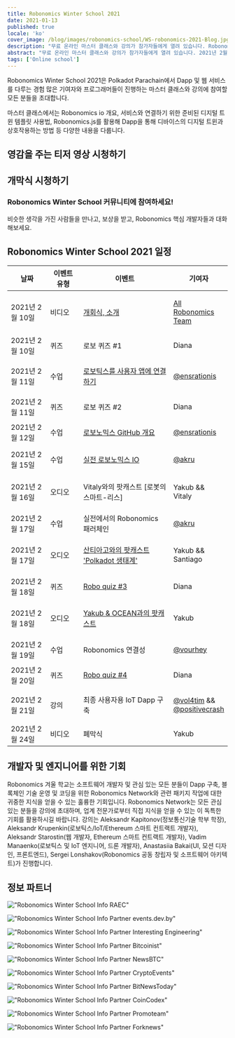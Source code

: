 ```yaml
---
title: Robonomics Winter School 2021
date: 2021-01-13
published: true
locale: 'ko'
cover_image: /blog/images/robonomics-school/WS-robonomics-2021-Blog.jpg
description: "무료 온라인 마스터 클래스와 강의가 참가자들에게 열려 있습니다. Robonomics Winter School 2021 기간(2월 10일부터 24일까지) 동안 Polkadot Parachain에서 IoT를 위한 Dapp 및 웹 서비스를 구축해보세요."
abstract: "무료 온라인 마스터 클래스와 강의가 참가자들에게 열려 있습니다. 2021년 2월 10일부터 24일까지 진행되는 Robonomics Winter School 기간 동안 Polkadot Parachain에서 IoT를 위한 Dapp 및 웹 서비스를 구축해보세요."
tags: ['Online school']
---
```


<PostExpiredInfo/>

Robonomics Winter School 2021은 Polkadot Parachain에서 Dapp 및 웹 서비스를 다루는 경험 많은 기여자와 프로그래머들이 진행하는 마스터 클래스와 강의에 참여할 모든 분들을 초대합니다.

마스터 클래스에서는 Robonomics io 개요, 서비스와 연결하기 위한 준비된 디지털 트윈 템플릿 사용법, Robonomics.js를 활용해 Dapp을 통해 디바이스의 디지털 트윈과 상호작용하는 방법 등 다양한 내용을 다룹니다.

## 영감을 주는 티저 영상 시청하기

<section class="animate-inside">

<YouTube id="https://youtu.be/RbNJ4ozUGXE" posterQuality="max"/>

</section>

## 개막식 시청하기

<section class="animate-inside">

<YouTube id="https://youtu.be/kQaSwNYHJQ8E" posterQuality="max"/>

</section>

<section class="animate-inside">
<TextCard icon="/icons/icon-forum.png" link="https://discord.gg/5UWNGNaAUf">

### Robonomics Winter School 커뮤니티에 참여하세요!
비슷한 생각을 가진 사람들을 만나고, 보상을 받고, Robonomics 핵심 개발자들과 대화해보세요.

</TextCard>
</section>

## Robonomics Winter School 2021 일정

<table class="mobile fullwidth">
<thead>
<tr>
<th style="width:110px">날짜</th>
<th style="width:110px">이벤트 유형</th>
<th style="min-width:190px">이벤트</th>
<th>기여자</th>
</tr>
</thead>
<tbody>

<tr>
<td data-th="THE OPENING CEREMONY">2021년 2월 10일</td>
<td>비디오</td>
<td data-th="Watchthe video:">

[개회식, 소개](https://wiki.robonomics.network/docs/wschool2021-intro)

</td>
<td data-th="Contributors:">

[All Robonomics Team](https://github.com/airalab)

</td>
</tr>

<tr>
<td data-th="ROBO QUIZ #1">2021년 2월 10일</td>
<td>퀴즈</td>
<td>로보 퀴즈 #1</td>
<td data-th="Contributors:">Diana</td>
</tr>

<tr>
<td data-th="CONNECT ROBOTICS TO USER APP">2021년 2월 11일</td>
<td>수업</td>
<td data-th="Go throw the lesson:">

[로보틱스를 사용자 앱에 연결하기](https://wiki.robonomics.network/docs/wschool2021-connect-robotics-to-user-app/)

</td>
<td data-th="Contributor:">

[@ensrationis](https://github.com/ensrationis)

</td>
</tr>

<tr>
<td data-th="ROBO QUIZ #2">2021년 2월 11일</td>
<td>퀴즈</td>
<td>로보 퀴즈 #2</td>
<td data-th="Contributors:">Diana</td>
</tr>

<tr>
<td data-th="ROBONOMICS GITHUB OVERVIEW">2021년 2월 12일</td>
<td>수업</td>
<td data-th="Go throw the lesson:">

[로보노믹스 GitHub 개요](https://wiki.robonomics.network/docs/wschool2021-robonomics-github-overview)

</td>
<td data-th="Contributor:">

[@ensrationis](https://github.com/ensrationis)

</td>
</tr>

<tr>
<td data-th="ROBONOMICS IO IN PRACTICE">2021년 2월 15일</td>
<td>수업</td>
<td data-th="Go throw the lesson:">

[실전 로보노믹스 IO](https://wiki.robonomics.network/docs/wschool2021-robonomics-io-in-practice)

</td>
<td data-th="Contributor:">

[@akru](https://github.com/akru)

</td>
</tr>

<tr>
<td data-th="PODCAST with Vitaly [Smart-lease of Robots]">2021년 2월 16일</td>
<td>오디오</td>
<td data-th="Audio on Youtube:">

Vitaly와의 팟캐스트 [로봇의 스마트-리스]

</td>
<td data-th="Contributor:">Yakub && Vitaly</td>
</tr>


<tr>
<td data-th="ROBONOMICS PARACHAIN IN PRACTICE">2021년 2월 17일</td>
<td>수업</td>
<td>실전에서의 Robonomics 패러체인</td>
<td data-th="Contributor:">

[@akru](https://github.com/akru)

</td>
</tr>

<tr>
<td data-th="PODCAST with Santiago 'Polkadot ecosystem'">2021년 2월 17일</td>
<td>오디오</td>
<td data-th="Audio on Youtube:">

[산티아고와의 팟캐스트 'Polkadot 생태계'](https://url.today/74)

</td>
<td data-th="Contributors:">Yakub && Santiago</td>
</tr>


<tr>
<td data-th="ROBO QUIZ #3">2021년 2월 18일</td>
<td>퀴즈</td>
<td data-th="Join in Discord:">

[Robo quiz #3](https://discord.gg/5UWNGNaAUf)

</td>
<td data-th="Contributors:">Diana</td>
</tr>

<tr>
<td data-th="PODCAST with Yakub & OCEAN">2021년 2월 18일</td>
<td>오디오</td>
<td>

[Yakub & OCEAN과의 팟캐스트](https://url.today/75)

</td>
<td data-th="Contributors:">Yakub</td>
</tr>


<tr>
<td data-th="ROBONOMICS CONNECTIVITY">2021년 2월 19일</td>
<td>수업</td>
<td>Robonomics 연결성</td>
<td data-th="Contributor:">

[@vourhey](https://github.com/Vourhey)

</td>
</tr>

<tr>
<td data-th="ROBO QUIZ #4">2021년 2월 20일</td>
<td>퀴즈</td>
<td data-th="Join in Discord:">

[Robo quiz #4](https://discord.gg/5UWNGNaAUf)

</td>
<td data-th="Contributors:">Diana</td>
</tr>


<tr>
<td data-th="BUILD IOT DAPPS FOR END USERS">2021년 2월 21일</td>
<td>강의</td>
<td>최종 사용자용 IoT Dapp 구축</td>
<td data-th="Contributors:">

[@vol4tim](https://github.com/vol4tim) && [@positivecrash](https://github.com/positivecrash)

</td>
</tr>

<tr>
<td data-th="CLOSING CEREMONY">2021년 2월 24일</td>
<td>비디오</td>
<td>폐막식</td>
<td data-th="Contributors:">Yakub</td>
</tr>

</tbody>
</table>


## 개발자 및 엔지니어를 위한 기회

Robonomics 겨울 학교는 소프트웨어 개발자 및 관심 있는 모든 분들이 Dapp 구축, 블록체인 기술 운영 및 코딩을 위한 Robonomics Network와 관련 패키지 작업에 대한 귀중한 지식을 얻을 수 있는 훌륭한 기회입니다. Robonomics Network는 모든 관심 있는 분들을 강의에 초대하며, 업계 전문가로부터 직접 지식을 얻을 수 있는 이 독특한 기회를 활용하시길 바랍니다. 강의는 Aleksandr Kapitonov(정보통신기술 학부 학장), Aleksandr Krupenkin(로보틱스/IoT/Ethereum 스마트 컨트랙트 개발자), Aleksandr Starostin(웹 개발자, Ethereum 스마트 컨트랙트 개발자), Vadim Manaenko(로보틱스 및 IoT 엔지니어, 드론 개발자), Anastasiia Bakai(UI, 모션 디자인, 프론트엔드), Sergei Lonshakov(Robonomics 공동 창립자 및 소프트웨어 아키텍트)가 진행합니다.


## 정보 파트너

<section class="grid-4 animate-inside">

<TextCard orientation="vertical" link="https://raec.ru" classList="pin">

!["Robonomics Winter School Info RAEC"](/blog/images/robonomics-school/raec.png)

</TextCard>

<TextCard orientation="vertical" link="https://events.dev.by/robonomics-winter-school">

!["Robonomics Winter School Info Partner events.dev.by"](/blog/images/robonomics-school/dev-logo-brand.png)

</TextCard>

<TextCard orientation="vertical" link="https://interestingengineering.com/events/robonomics-winter-school-2021">

!["Robonomics Winter School Info Partner Interesting Engineering"](/blog/images/robonomics-school/interestingengineering.png)

</TextCard>

<TextCard orientation="vertical" link="https://bitcoinist.com/robonomics-winter-school-2021-master-classes-and-lectures-open-for-attendees/">

!["Robonomics Winter School Info Partner Bitcoinist"](/blog/images/robonomics-school/bitcoinist.png)

</TextCard>

<TextCard orientation="vertical" link="https://www.newsbtc.com/press-releases/robonomics-winter-school-2021-master-classes-and-lectures-open-for-attendees/">

!["Robonomics Winter School Info Partner NewsBTC"](/blog/images/robonomics-school/newsbtc.jpg)

</TextCard>

<TextCard orientation="vertical" link="https://cryptoevents.global/">

!["Robonomics Winter School Info Partner CryptoEvents"](/blog/images/robonomics-school/cryptoevents-logo.png)

</TextCard>

<TextCard orientation="vertical" link="https://bitnewstoday.com">

!["Robonomics Winter School Info Partner BitNewsToday"](/blog/images/robonomics-school/BNT.png)

</TextCard>

<TextCard orientation="vertical" link="https://coincodex.com/">

!["Robonomics Winter School Info Partner CoinCodex"](/blog/images/robonomics-school/coincodex.png)

</TextCard>

<TextCard orientation="vertical" link="https://www.youtube.com/channel/UCrvyFYM29oQ-EAejZgYqmWA">

!["Robonomics Winter School Info Partner Promoteam"](/blog/images/robonomics-school/Promoteam.png)

</TextCard>

<TextCard orientation="'vertical'" link="https://forknews.io/">

!["Robonomics Winter School Info Partner Forknews"](/blog/images/robonomics-school/forknews_io.png)

</TextCard>

</section>